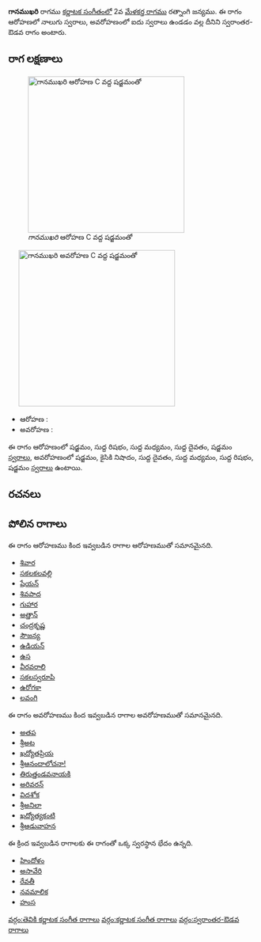 {{Infobox ragam
	| name          	= గానముఖరి
	| synonym	    	= 
	| mela          	= 
	| chakra        	= 
	| janaka        	= 
	| type          	= స్వరాంతర-ఔడవ
	| arohanam      	= {{svaraC|S|R1|M1|D1|S'}} 
	| avarohanam    	= {{svaraC|S'|N2|D1|M1|R1|S}}
	| jeeva         	=
	| chhaya        	=
	| nyasa         	=
	| vishesha      	= 
	| equivalent  		= 
}}
{{కర్ణాటక సంగీత రాగాలు}}
'''గానముఖరి''' రాగము [[కర్ణాటక సంగీతం]]లో 2వ [[మేళకర్త రాగము]] రత్నాంగి జన్యము.  ఈ రాగం ఆరోహణలో నాలుగు స్వరాలు, అవరోహణంలో ఐదు స్వరాలు ఉండడం వల్ల దీనిని స్వరాంతర-ఔడవ రాగం అంటారు.


==రాగ లక్షణాలు==
[[Image:ganamukhari_ar_kb2wiki.png|thumb|right|316px|''గానముఖరి'' ఆరోహణ C వద్ద షడ్జమంతో]]
	[[Image:ganamukhari_av_kb2wiki.png|thumb|right|316px|''గానముఖరి'' అవరోహణ C వద్ద షడ్జమంతో]]

* ఆరోహణ : {{svaraC|S|R1|M1|D1|S'}} 
* అవరోహణ : {{svaraC|S'|N2|D1|M1|R1|S}}

ఈ రాగం ఆరోహణంలో షడ్జమం, సుద్ద  రిషభం, సుద్ద మధ్యమం, సుద్ద దైవతం, షడ్జమం [[స్వరాలు]], అవరోహణంలో షడ్జమం, కైసికి నిషాదం, సుద్ద దైవతం, సుద్ద మధ్యమం, సుద్ద  రిషభం, షడ్జమం [[స్వరాలు]] ఉంటాయి.

==రచనలు==



==పోలిన రాగాలు==
ఈ రాగం ఆరోహణము కింద ఇవ్వబడిన రాగాల ఆరోహణముతో సమానమైనది.
* [[ శివార]]
* [[సకలకలవల్లి]]
* [[షేయన్]]
* [[శివపాద]]
* [[గుహార]]
* [[అత్తాన్]]
* [[చంద్రకృష్ణ]]
* [[సౌజన్య]]
* [[ఉడియన్]]
* [[ఉస]]
* [[వీరవరాలి]]
* [[సకలస్వరూపి]]
* [[ఉరోగకా]]
* [[లవంగి]]

ఈ రాగం అవరోహణము కింద ఇవ్వబడిన రాగాల అవరోహణముతో సమానమైనది.
* [[అతప]]
* [[ శ్రీఅట]]
* [[ఖద్యోతప్రియ]]
* [[శ్రీఆనందాలోచనా!]]
* [[తిరుత్తండవనాయకి]]
* [[అరివరన్]]
* [[విదశోక]]
* [[ శ్రీఅనిలా]]
* [[ఖద్యోత్యకంటి]]
* [[శ్రీఆడువాహన]]

ఈ క్రింద ఇవ్వబడిన రాగాలకు ఈ రాగంతో ఒక్క స్వరస్థాన భేదం ఉన్నది.
* [[హిందోళం]]
* [[ అసావేరి]]
* [[రేవతీ]]
* [[నవమాలిక]]
* [[హంస]]



[[వర్గం:తెవికి కర్ణాటక సంగీత రాగాలు]]
[[వర్గం:కర్ణాటక సంగీత రాగాలు]]
[[వర్గం:స్వరాంతర-ఔడవ రాగాలు]]